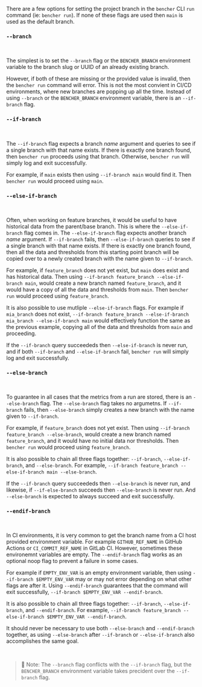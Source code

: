 There are a few options for setting the project branch in the `bencher` CLI `run` command (ie: `bencher run`).
If none of these flags are used then `main` is used as the default branch.

### `--branch`

<br />

The simplest is to set the `--branch` flag or the `BENCHER_BRANCH` environment variable to the branch slug or UUID of an already existing branch.

However, if both of these are missing or the provided value is invalid, then the `bencher run` command will error. This is not the most convient in CI/CD environments, where new branches are popping up all the time. Instead of using `--branch` or the `BENCHER_BRANCH` environment variable, there is an `--if-branch` flag.

### `--if-branch`

<br />

The `--if-branch` flag expects a branch _name_ argument and queries to see if a single branch with that name exists. If there is exactly one branch found, then `bencher run` proceeds using that branch. Otherwise, `bencher run` will simply log and exit successfully.

For example, if `main` exists then using `--if-branch main` would find it. Then `bencher run` would proceed using `main`.

### `--else-if-branch`

<br />

Often, when working on feature branches, it would be useful to have historical data from the parent/base branch. This is where the `--else-if-branch` flag comes in. The `--else-if-branch` flag expects another branch _name_ argument. If `--if-branch` fails, then `--else-if-branch` queries to see if a single branch with that name exists. If there is exactly one branch found, then all the data and thresholds from this starting point branch will be copied over to a newly created branch with the name given to `--if-branch`.

For example, if `feature_branch` does not yet exist, but `main` does exist and has historical data. Then using `--if-branch feature_branch --else-if-branch main`, would create a new branch named `feature_branch`, and it would have a copy of all the data and thresholds from `main`. Then `bencher run` would proceed using `feature_branch`.

It is also possible to use mutliple `--else-if-branch` flags. For example if `mia_branch` does not exist, `--if-branch feature_branch --else-if-branch mia_branch --else-if-branch main` would effectively function the same as the previous example, copying all of the data and thresholds from `main` and proceeding.

If the `--if-branch` query succeededs then `--else-if-branch` is never run, and if both `--if-branch` and `--else-if-branch` fail, `bencher run` will simply log and exit successfully.

### `--else-branch`

<br />

To guarantee in all cases that the metrics from a run are stored, there is an `--else-branch` flag. The `--else-branch` flag takes no argumetns. If `--if-branch` fails, then `--else-branch` simply creates a new branch with the name given to `--if-branch`.

For example, if `feature_branch` does not yet exist. Then using `--if-branch feature_branch --else-branch`, would create a new branch named `feature_branch`, and it would have no initial data nor thresholds. Then `bencher run` would proceed using `feature_branch`.

It is also possible to chain all three flags together: `--if-branch`, `--else-if-branch`, and `--else-branch`. For example, `--if-branch feature_branch --else-if-branch main --else-branch`.

If the `--if-branch` query succeededs then `--else-branch` is never run, and likewise, if `--if-else-branch` succeeds then `--else-branch` is never run. And `--else-branch` is expected to always succeed and exit successfully.

### `--endif-branch`

<br />

In CI environments, it is very common to get the branch name from a CI host provided environment variable. For example `GITHUB_REF_NAME` in GitHub Actions or `CI_COMMIT_REF_NAME` in GitLab CI. However, sometimes these environemnt variables are empty. The `--endif-branch` flag works as an optional noop flag to prevent a failure in some cases.

For example if `EMPTY_ENV_VAR` is an empty environment variable, then using `--if-branch $EMPTY_ENV_VAR` may or may not error depending on what other flags are after it. Using `--endif-branch` guarantees that the command will exit successfully, `--if-branch $EMPTY_ENV_VAR --endif-branch`.

It is also possible to chain all three flags together: `--if-branch`, `--else-if-branch`, and `--endif-branch`. For example, `--if-branch feature_branch --else-if-branch $EMPTY_ENV_VAR --endif-branch`.

It should never be necessary to use both `--else-branch` and `--endif-branch` together, as using `--else-branch` after `--if-branch` or `--else-if-branch` also accomplishes the same goal.

<br />

> 🐰 Note: The `--branch` flag conflicts with the `--if-branch` flag, but the `BENCHER_BRANCH` environment variable takes precident over the `--if-branch` flag.
